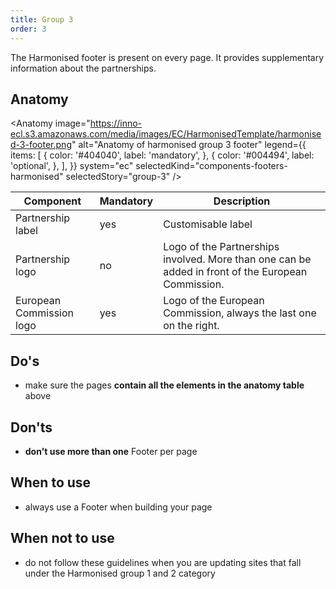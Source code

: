 ```yaml
---
title: Group 3
order: 3
---
```



<Paragraph size="lead">
  The Harmonised footer is present on every page. It provides supplementary
  information about the partnerships.
</Paragraph>

## Anatomy

<Anatomy
  image="https://inno-ecl.s3.amazonaws.com/media/images/EC/HarmonisedTemplate/harmonised-3-footer.png"
  alt="Anatomy of harmonised group 3 footer"
  legend={{
    items: [
      {
        color: '#404040',
        label: 'mandatory',
      },
      {
        color: '#004494',
        label: 'optional',
      },
    ],
  }}
  system="ec"
  selectedKind="components-footers-harmonised"
  selectedStory="group-3"
/>

| Component                | Mandatory | Description                                                                                        |
| ------------------------ | --------- | -------------------------------------------------------------------------------------------------- |
| Partnership label        | yes       | Customisable label                                                                                 |
| Partnership logo         | no        | Logo of the Partnerships involved. More than one can be added in front of the European Commission. |
| European Commission logo | yes       | Logo of the European Commission, always the last one on the right.                                 |

## Do's

- make sure the pages <strong>contain all the elements in the anatomy table</strong> above

## Don'ts

- <strong>don't use more than one</strong> Footer per page

## When to use

- always use a Footer when building your page

## When not to use

- do not follow these guidelines when you are updating sites that fall under the Harmonised group 1 and 2 category
